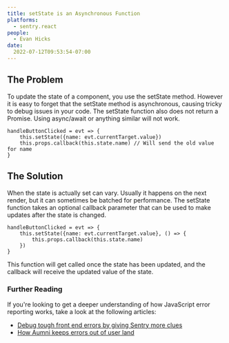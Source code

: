 ```yaml
---
title: setState is an Asynchronous Function
platforms:
  - sentry.react
people:
  - Evan Hicks
date:
  2022-07-12T09:53:54-07:00
---
```


## The Problem

To update the state of a component, you use the setState method. However it is easy to forget that the setState method is asynchronous, causing tricky to debug issues in your code. The setState function also does not return a Promise. Using async/await or anything similar will not work.

```react
handleButtonClicked = evt => {
    this.setState({name: evt.currentTarget.value})
    this.props.callback(this.state.name) // Will send the old value for name
}
```

## The Solution

When the state is actually set can vary. Usually it happens on the next render, but it can sometimes be batched for performance. The setState function takes an optional callback parameter that can be used to make updates after the state is changed.

```react
handleButtonClicked = evt => {
    this.setState({name: evt.currentTarget.value}, () => {
        this.props.callback(this.state.name)
    })
}
```

This function will get called once the state has been updated, and the callback will receive the updated value of the state.

### Further Reading

If you're looking to get a deeper understanding of how JavaScript error reporting works, take a look at the following articles:

- [Debug tough front end errors by giving Sentry more clues](https://blog.sentry.io/2019/01/17/debug-tough-front-end-errors-sentry-clues)
- [How Aumni keeps errors out of user land](https://sentry.io/customers/aumni)
